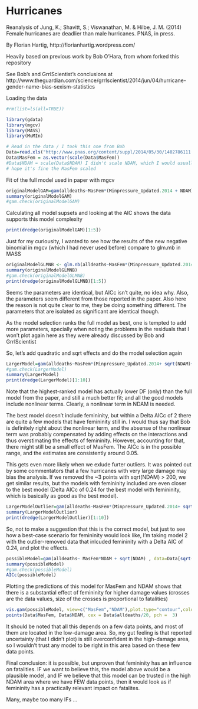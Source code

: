 Hurricanes
========================================================

Reanalysis of Jung, K.; Shavitt, S.; Viswanathan, M. & Hilbe, J. M. (2014) Female hurricanes are deadlier than male hurricanes. PNAS, in press.

By Florian Hartig, http://florianhartig.wordpress.com/

Heavily based on previous work by Bob O'Hara, from whom forked this repository

See Bob's and GrrlScientist's conclusions at http://www.theguardian.com/science/grrlscientist/2014/jun/04/hurricane-gender-name-bias-sexism-statistics

Loading the data

```r
#rm(list=ls(all=TRUE))

library(gdata)
library(mgcv)
library(MASS)
library(MuMIn)

# Read in the data / I took this one from Bob
Data=read.xls("http://www.pnas.org/content/suppl/2014/05/30/1402786111.DCSupplemental/pnas.1402786111.sd01.xlsx", nrows=92, as.is=TRUE)
Data$MasFem = as.vector(scale(Data$MasFem))
#Data$NDAM = scale(Data$NDAM) I didn't scale NDAM, which I would usually have done because of the interaction because I want to sqrt it later
# hope it's fine the MasFem scaled

```

Fit of the full model used in paper with mgcv

```r
originalModelGAM=gam(alldeaths~MasFem*(Minpressure_Updated.2014 + NDAM), data=Data, family=negbin(theta=c(0.2,10)), na.action = "na.fail")
summary(originalModelGAM)
#gam.check(originalModelGAM)
```

Calculating all model supsets and looking at the AIC shows the data supports this model complexity

```r
print(dredge(originalModelGAM)[1:5])
```

Just for my curiousity, I wanted to see how the results of the new negative binomial in mgcv (which I had never used before) compare to glm.mb in MASS

```r
originalModelGLMNB <- glm.nb(alldeaths~MasFem*(Minpressure_Updated.2014+NDAM), data=Data, na.action = "na.fail")
summary(originalModelGLMNB)
#gam.check(originalModelGLMNB)
print(dredge(originalModelGLMNB)[1:5])
```

Seems the parameters are identical, but AICc isn't quite, no idea why. Also, the parameters seem different from those reported in the paper. Also here the reason is not quite clear to me, they be doing something different. The parameters that are isolated as significant are identical though. 

As the model selection ranks the full model as best, one is tempted to add more parameters, specially when noting the problems in the residuals that I won't plot again here as they were already discussed by Bob and GrrlScientist

So, let's add quadratic and sqrt effects and do the model selection again 

```r
LargerModel=gam(alldeaths~MasFem*(Minpressure_Updated.2014+ sqrt(NDAM)+ NDAM + I(NDAM^2)), data=Data, family=negbin(theta=c(0.2,10)), na.action = "na.fail")
#gam.check(LargerModel)
summary(LargerModel)
print(dredge(LargerModel)[1:10])
```

Note that the highest-ranked model has actually lower DF (only) than the full model from the paper, and still a much better fit; and all the good models include nonlinear terms. Clearly, a nonlinear term in NDAM is needed. 

The best model doesn't include femininity, but within a Delta AICc of 2 there are quite a few models that have femininity still in. I would thus say that Bob is definitely right about the nonlinear term, and the absense of the nonlinear term was probably compensated by adding effects on the interactions and thus overstimating the effects of femininity. However, accounting for that, there might still be a small effect of MasFem. The AICc is in the possible range, and the estimates are consistently around 0.05.

This gets even more likely when we exlude furter outliers. It was pointed out by some commentators that a few hurricanes with very large damage may bias the analysis. If we removed the ~3 points with sqrt(NDAM) > 200, we get similar results, but the models with femininity included are even closer to the best model (Delta AICc of 0.24 for the best model with femininity, which is basically as good as the best model).


```r
LargerModelOutlier=gam(alldeaths~MasFem*(Minpressure_Updated.2014+ sqrt(NDAM)+ NDAM + I(NDAM^2)), data=Data[sqrt(Data$NDAM) < 200,], family=negbin(theta=c(0.2,10)), na.action = "na.fail")
summary(LargerModelOutlier)
print(dredge(LargerModelOutlier)[1:10])
```


So, not to make a suggestion that this is the correct model, but just to see how a best-case scenario for femininity would look like, I'm taking model 2 with the outlier-removed data that inlcuded femininity with a Delta AIC of 0.24, and plot the effects. 

```r
possibleModel=gam(alldeaths~ MasFem*NDAM + sqrt(NDAM) , data=Data[sqrt(Data$NDAM) < 200,], family=negbin(theta=c(0.2,10)), na.action = "na.fail")
summary(possibleModel)
#gam.check(possibleModel)
AICc(possibleModel)
```

Plotting the predictions of this model for MasFem and NDAM shows that there is a substantial effect of femininity for higher damage values (crosses are the data values, size of the crosses is proportional to fatalities)

```r
vis.gam(possibleModel, view=c("MasFem","NDAM"),plot.type="contour",color="terrain", type = "response")
points(Data$MasFem, Data$NDAM, cex = Data$alldeaths/20, pch =  3)
```

It should be noted that all this depends on a few data points, and most of them are located in the low-damage area. So, my gut feeling is that reported uncertainty (that I didn't plot) is still overconfident in the high-damage area, so I wouldn't trust any model to be right in this area based on these few data points. 

Final conclusion: it is possible, but unproven that femininity has an influence on fatalities. IF we want to believe this, the model above would be a plausible model, and IF we believe that this model can be trusted in the high NDAM area where we have FEW data points, then it would look as if femininity has a practically relevant impact on fatalites. 

Many, maybe too many IFs ...   




